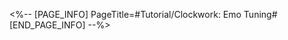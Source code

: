 <%-- [PAGE_INFO]
PageTitle=#Tutorial/Clockwork: Emo Tuning#
[END_PAGE_INFO] --%>
{{Tutorial
|sort      = 606201
|title     = Clockwork: Emo Tuning
|subtitle  = 
|type      = Adventure
|about     = 
|image1    = Tutorial Clockwork Emo Tuning 1.png{{subst:void|<!--$UPLOAD:<<SpriteOutput/TutorialPic/TutorialPage_606201.png>-<Tutorial Clockwork Emo Tuning 1.png>-<Tutorial Files>>-->}}
|text1     = Now you know how to use {{Color|h|nobold=1|Clockwork}}! Go try {{Color|h|nobold=1|changing someone's emotions}}! Different emotions bring different surprises!
|image2    = Tutorial Clockwork Emo Tuning 2.png{{subst:void|<!--$UPLOAD:<<SpriteOutput/TutorialPic/TutorialPage_606202.png>-<Tutorial Clockwork Emo Tuning 2.png>-<Tutorial Files>>-->}}
|text2     = You can use {{Color|h|nobold=1|Clockwork}} on anyone with a {{Color|h|nobold=1|Clockie mark}} on their heads. When you get the chance, make sure to try it out as much as you need!
}}